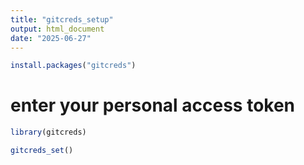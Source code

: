 ```yaml
---
title: "gitcreds_setup"
output: html_document
date: "2025-06-27"
---
```


```r
install.packages("gitcreds")
```

# enter your personal access token
```r
library(gitcreds)

gitcreds_set()
```